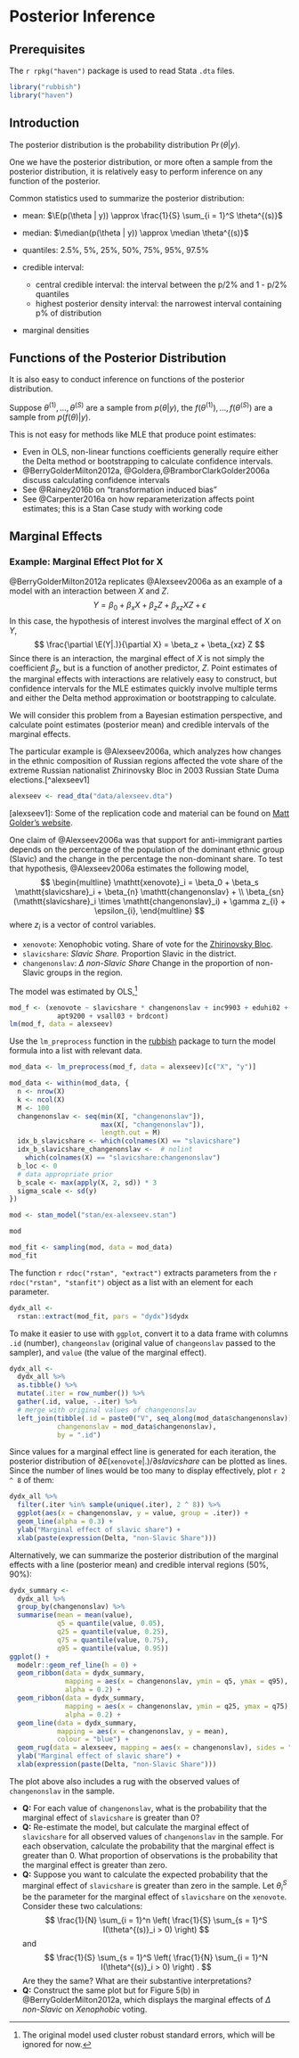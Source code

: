 # Posterior Inference

## Prerequisites

The `r rpkg("haven")` package is used to read Stata `.dta` files.
```r
library("rubbish")
library("haven")
```

## Introduction

The posterior distribution is the probability distribution $\Pr(\theta | y)$.

One we have the posterior distribution, or more often a sample from the posterior distribution, it is relatively easy to perform inference on any function of the posterior.

Common statistics used to summarize the posterior distribution:

- mean: $\E(p(\theta | y)) \approx \frac{1}{S} \sum_{i = 1}^S \theta^{(s)}$
- median: $\median(p(\theta | y)) \approx \median \theta^{(s)}$
- quantiles: 2.5%, 5%, 25%, 50%, 75%, 95%, 97.5%
- credible interval:

    - central credible interval: the interval between the p/2% and 1 - p/2% quantiles
    - highest posterior density interval: the narrowest interval containing p% of distribution

- marginal densities

## Functions of the Posterior Distribution

It is also easy to conduct inference on functions of the posterior distribution.

Suppose $\theta^{(1)}, \dots, \theta^{(S)}$ are a sample from $p(\theta | y)$, the
$f(\theta^{(1)}), \dots, f(\theta^{(S)})$ are a sample from $p(f(\theta) | y)$.

This is not easy for methods like MLE that produce point estimates:

- Even in OLS, non-linear functions coefficients generally require either the Delta method or bootstrapping to calculate confidence intervals.
- @BerryGolderMilton2012a, @Goldera,@BramborClarkGolder2006a discuss calculating confidence intervals
- See @Rainey2016b on "transformation induced bias"
- See @Carpenter2016a on how reparameterization affects point estimates; this is a Stan Case study with working code

## Marginal Effects

### Example: Marginal Effect Plot for X

@BerryGolderMilton2012a replicates @Alexseev2006a as an example of a model with an interaction between $X$ and $Z$.
$$
Y = \beta_0 + \beta_x X + \beta_z Z + \beta_{xz} X Z + \epsilon
$$
In this case, the hypothesis of interest involves the marginal effect of $X$ on $Y$,
$$
\frac{\partial \E(Y|.)}{\partial X} = \beta_z + \beta_{xz} Z
$$
Since there is an interaction, the marginal effect of $X$ is not simply
the coefficient $\beta_z$, but is a function of another predictor, $Z$.
Point estimates of the marginal effects with interactions are relatively easy to construct, but confidence intervals for the MLE estimates quickly involve multiple terms and either the Delta method approximation or bootstrapping to calculate.

We will consider this problem from a Bayesian estimation perspective, and calculate point estimates (posterior mean) and credible intervals of the marginal effects.

The particular example is @Alexseev2006a, which analyzes how changes in the ethnic composition of Russian regions affected the vote share of the extreme Russian nationalist Zhirinovsky Bloc in 2003 Russian State Duma elections.[^alexseev1]
```r
alexseev <- read_dta("data/alexseev.dta")
```

[alexseev1]: Some of the replication code and material can be found on [Matt Golder's website](http://mattgolder.com/interactions).

One claim of @Alexseev2006a was that support for anti-immigrant parties depends on the percentage of the population of the dominant ethnic group (Slavic) and the change in the percentage the non-dominant share.
To test that hypothesis, @Alexseev2006a estimates the following model,
$$
\begin{multline}
\mathtt{xenovote}_i = \beta_0 + \beta_s \mathtt{slavicshare}_i +
\beta_{n} \mathtt{changenonslav} + \\
\beta_{sn} (\mathtt{slavicshare}_i \times \mathtt{changenonslav}_i) +
\gamma z_{i} + \epsilon_{i},
\end{multline}
$$
where $z_i$ is a vector of control variables.

-   `xenovote`: Xenophobic voting. Share of vote for the [Zhirinovsky Bloc](https://en.wikipedia.org/wiki/Vladimir_Zhirinovsky).
-   `slavicshare`: *Slavic Share.* Proportion Slavic in the district.
-   `changenonslav`: $\Delta$ *non-Slavic Share* Change in the proportion of non-Slavic groups in the region.

The model was estimated by OLS,[^alexseev2]
```r
mod_f <- (xenovote ~ slavicshare * changenonslav + inc9903 + eduhi02 + unemp02 +
            apt9200 + vsall03 + brdcont)
lm(mod_f, data = alexseev)
```

[^alexseev2]: The original model used cluster robust standard errors, which will be ignored for now.

Use the `lm_preprocess` function in the [rubbish](https://jrnold.github.com/rubbish) package to turn the model formula into a list with relevant data.
```r
mod_data <- lm_preprocess(mod_f, data = alexseev)[c("X", "y")]

mod_data <- within(mod_data, {
  n <- nrow(X)
  k <- ncol(X)
  M <- 100
  changenonslav <- seq(min(X[, "changenonslav"]),
                       max(X[, "changenonslav"]),
                       length.out = M)
  idx_b_slavicshare <- which(colnames(X) == "slavicshare")
  idx_b_slavicshare_changenonslav <-  # nolint
    which(colnames(X) == "slavicshare:changenonslav")
  b_loc <- 0
  # data appropriate prior
  b_scale <- max(apply(X, 2, sd)) * 3
  sigma_scale <- sd(y)
})
```
```r
mod <- stan_model("stan/ex-alexseev.stan")
```
```r
mod
```

```r
mod_fit <- sampling(mod, data = mod_data)
mod_fit
```


The function `r rdoc("rstan", "extract")` extracts parameters from
the `r rdoc("rstan", "stanfit")` object as a list with an element for each parameter.
```r
dydx_all <-
  rstan::extract(mod_fit, pars = "dydx")$dydx
```
To make it easier to use with `ggplot`, convert it to a data frame with columns `.id` (number), `changeonslav` (original value of `changeonslav` passed to the sampler), and `value` (the value of the marginal effect).
```r
dydx_all <-
  dydx_all %>%
  as.tibble() %>%
  mutate(.iter = row_number()) %>%
  gather(.id, value, -.iter) %>%
  # merge with original values of changenonslav
  left_join(tibble(.id = paste0("V", seq_along(mod_data$changenonslav)),
            changenonslav = mod_data$changenonslav),
            by = ".id")
```

Since values for a marginal effect line is generated for each iteration, the posterior distribution of $\partial E(\mathtt{xenovote}|.) / \partial slavicshare$ can be plotted as lines.
Since the number of lines would be too many to display effectively, plot `r 2 ^ 8` of them:
```r
dydx_all %>%
  filter(.iter %in% sample(unique(.iter), 2 ^ 8)) %>%
  ggplot(aes(x = changenonslav, y = value, group = .iter)) +
  geom_line(alpha = 0.3) +
  ylab("Marginal effect of slavic share") +
  xlab(paste(expression(Delta, "non-Slavic Share")))
```

Alternatively, we can summarize the posterior distribution of the marginal effects with a line (posterior mean) and credible interval regions (50%, 90%):
```r
dydx_summary <-
  dydx_all %>%
  group_by(changenonslav) %>%
  summarise(mean = mean(value),
            q5 = quantile(value, 0.05),
            q25 = quantile(value, 0.25),
            q75 = quantile(value, 0.75),
            q95 = quantile(value, 0.95))
ggplot() +
  modelr::geom_ref_line(h = 0) +
  geom_ribbon(data = dydx_summary,
              mapping = aes(x = changenonslav, ymin = q5, ymax = q95),
              alpha = 0.2) +
  geom_ribbon(data = dydx_summary,
              mapping = aes(x = changenonslav, ymin = q25, ymax = q75),
              alpha = 0.2) +
  geom_line(data = dydx_summary,
            mapping = aes(x = changenonslav, y = mean),
            colour = "blue") +
  geom_rug(data = alexseev, mapping = aes(x = changenonslav), sides = "b") +
  ylab("Marginal effect of slavic share") +
  xlab(expression(paste(Delta, "non-Slavic Share")))
```
The plot above also includes a rug with the observed values of `changenonslav` in the sample.

-  **Q:** For each value of `changenonslav`, what is the probability that the marginal effect of `slavicshare` is greater than 0?
-  **Q:** Re-estimate the model, but calculate the marginal effect of `slavicshare` for all observed values of `changenonslav` in the sample. For each observation, calculate the probability that the marginal effect is greater than 0. What proportion of observations is the probability that the marginal effect is greater than zero.
-  **Q:** Suppose you want to calculate the expected probability that the marginal effect of `slavicshare` is greater than zero in the sample. Let $\theta^{S}_i$ be the parameter for the marginal effect of `slavicshare` on the `xenovote`. Consider these two calculations:
    $$
    \frac{1}{N} \sum_{i = 1}^n \left( \frac{1}{S} \sum_{s = 1}^S I(\theta^{(s)}_i > 0) \right)
    $$
    and
    $$
    \frac{1}{S} \sum_{s = 1}^S \left( \frac{1}{N} \sum_{i = 1}^N I(\theta^{(s)}_i > 0) \right) .
    $$
    Are they the same? What are their substantive interpretations?
-   **Q:** Construct the same plot but for Figure 5(b) in @BerryGolderMilton2012a, which displays the marginal effects of $\Delta$ *non-Slavic* on *Xenophobic* voting.
